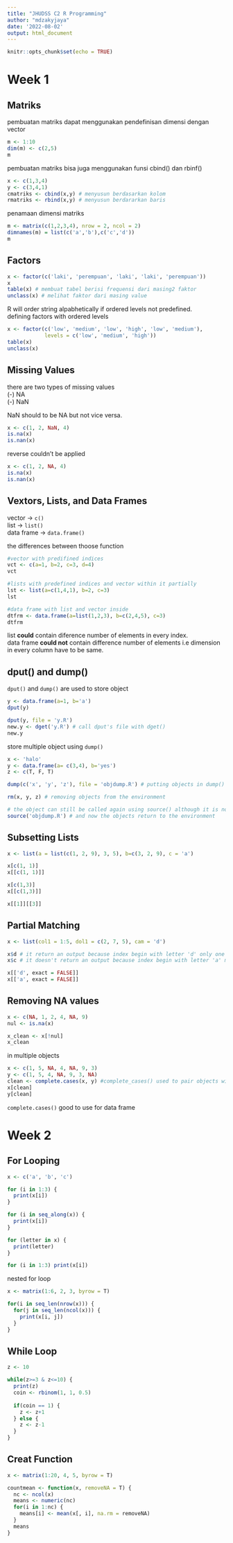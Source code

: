```yaml
---
title: "JHUDSS C2 R Programming"
author: "mdzakyjaya"
date: '2022-08-02'
output: html_document
---
```


```r
knitr::opts_chunk$set(echo = TRUE)
```

# Week 1

## Matriks

pembuatan matriks dapat menggunakan pendefinisan dimensi dengan vector

```r
m <- 1:10
dim(m) <- c(2,5)
m
```

pembuatan matriks bisa juga menggunakan funsi cbind() dan rbinf()

```r
x <- c(1,3,4)
y <- c(3,4,1)
cmatriks <- cbind(x,y) # menyusun berdasarkan kolom
rmatriks <- rbind(x,y) # menyusun berdararkan baris
```

penamaan dimensi matriks

```r
m <- matrix(c(1,2,3,4), nrow = 2, ncol = 2)
dimnames(m) = list(c('a','b'),c('c','d'))
m
```

## Factors

```r
x <- factor(c('laki', 'perempuan', 'laki', 'laki', 'perempuan'))
x
table(x) # membuat tabel berisi frequensi dari masing2 faktor
unclass(x) # melihat faktor dari masing value
```

R will order string alpabhetically if ordered levels not predefined.\
defining factors with ordered levels

```r
x <- factor(c('low', 'medium', 'low', 'high', 'low', 'medium'),
            levels = c('low', 'medium', 'high'))
table(x)
unclass(x)
```

## Missing Values

there are two types of missing values\
(-) NA\
(-) NaN\

NaN should to be NA but not vice versa.

```r
x <- c(1, 2, NaN, 4)
is.na(x)
is.nan(x)
```

reverse couldn't be applied

```r
x <- c(1, 2, NA, 4)
is.na(x)
is.nan(x)
```

## Vextors, Lists, and Data Frames

vector -\> `c()`\
list -\> `list()`\
data frame -\> `data.frame()`\

the differences between thoose function

```r
#vector with predifined indices
vct <- c(a=1, b=2, c=3, d=4)
vct

#lists with predefined indices and vector within it partially
lst <- list(a=c(1,4,1), b=2, c=3)
lst

#data frame with list and vector inside
dtfrm <- data.frame(a=list(1,2,3), b=c(2,4,5), c=3)
dtfrm
```

list **could** contain diference number of elements in every index.\
data frame **could not** contain difference number of elements i.e dimension in every column have to be same.\

## dput() and dump()

`dput()` and `dump()` are used to store object

```r
y <- data.frame(a=1, b='a')
dput(y)

dput(y, file = 'y.R')
new.y <- dget('y.R') # call dput's file with dget()
new.y
```

store multiple object using `dump()`

```r
x <- 'halo'
y <- data.frame(a= c(3,4), b='yes')
z <- c(T, F, T)

dump(c('x', 'y', 'z'), file = 'objdump.R') # putting objects in dump()

rm(x, y, z) # removing objects from the environment

# the object can still be called again using source() although it is no longer in the environment
source('objdump.R') # and now the objects return to the environment
```

## Subsetting Lists

```r
x <- list(a = list(c(1, 2, 9), 3, 5), b=c(3, 2, 9), c = 'a')

x[c(1, 1)]
x[[c(1, 1)]]

x[c(1,3)]
x[[c(1,3)]]

x[[1]][[3]]
```

## Partial Matching

```r
x <- list(col1 = 1:5, dol1 = c(2, 7, 5), cam = 'd')

x$d # it return an output because index begin with letter 'd' only one
x$c # it doesn't return an output because index begin with letter 'a' more than one

x[['d', exact = FALSE]]
x[['a', exact = FALSE]]
```

## Removing NA values

```r
x <- c(NA, 1, 2, 4, NA, 9)
nul <- is.na(x)

x_clean <- x[!nul]
x_clean
```

in multiple objects

```r
x <- c(1, 5, NA, 4, NA, 9, 3)
y <- c(1, 5, 4, NA, 9, 3, NA)
clean <- complete.cases(x, y) #complete_cases() used to pair objects with no missing values in each other
x[clean]
y[clean]
```

`complete.cases()` good to use for data frame

# Week 2

## For Looping

```r
x <- c('a', 'b', 'c')

for (i in 1:3) {
  print(x[i])
}

for (i in seq_along(x)) {
  print(x[i])
}

for (letter in x) {
  print(letter)
}

for (i in 1:3) print(x[i])
```

nested for loop
```r
x <- matrix(1:6, 2, 3, byrow = T)

for(i in seq_len(nrow(x))) {
  for(j in seq_len(ncol(x))) {
    print(x[i, j])
  }
}
```
## While Loop
```r
z <- 10

while(z>=3 & z<=10) {
  print(z)
  coin <- rbinom(1, 1, 0.5)
  
  if(coin == 1) {
    z <- z+1
  } else {
    z <- z-1
  }
}
```

## Creat Function
```r
x <- matrix(1:20, 4, 5, byrow = T)

countmean <- function(x, removeNA = T) {
  nc <- ncol(x)
  means <- numeric(nc)
  for(i in 1:nc) {
    means[i] <- mean(x[, i], na.rm = removeNA)
  }
  means
}
```